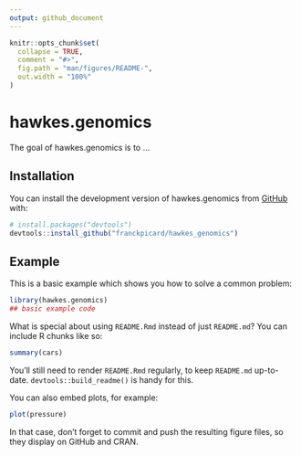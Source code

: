 ```yaml
---
output: github_document
---
```


<!-- README.md is generated from README.Rmd. Please edit that file -->

```r
knitr::opts_chunk$set(
  collapse = TRUE,
  comment = "#>",
  fig.path = "man/figures/README-",
  out.width = "100%"
)
```

# hawkes.genomics

<!-- badges: start -->
<!-- badges: end -->

The goal of hawkes.genomics is to ...

## Installation

You can install the development version of hawkes.genomics from [GitHub](https://github.com/) with:

``` r
# install.packages("devtools")
devtools::install_github("franckpicard/hawkes_genomics")
```

## Example

This is a basic example which shows you how to solve a common problem:

```r
library(hawkes.genomics)
## basic example code
```

What is special about using `README.Rmd` instead of just `README.md`? You can include R chunks like so:

```r
summary(cars)
```

You'll still need to render `README.Rmd` regularly, to keep `README.md` up-to-date. `devtools::build_readme()` is handy for this.

You can also embed plots, for example:

```r
plot(pressure)
```

In that case, don't forget to commit and push the resulting figure files, so they display on GitHub and CRAN.

